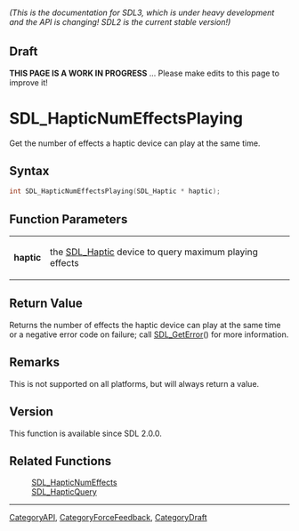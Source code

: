 ====== (This is the documentation for SDL3, which is under heavy development and the API is changing! SDL2 is the current stable version!) ======

== Draft ==

'''THIS PAGE IS A WORK IN PROGRESS''' ... Please make edits to this page to improve it!
= SDL_HapticNumEffectsPlaying =

Get the number of effects a haptic device can play at the same time.

== Syntax ==

<syntaxhighlight lang='c'>
int SDL_HapticNumEffectsPlaying(SDL_Haptic * haptic);
</syntaxhighlight>

== Function Parameters ==

{|
|'''haptic'''
|the [[SDL_Haptic]] device to query maximum playing effects
|}

== Return Value ==

Returns the number of effects the haptic device can play at the same time
or a negative error code on failure; call [[SDL_GetError]]() for more
information.

== Remarks ==

This is not supported on all platforms, but will always return a value.

== Version ==

This function is available since SDL 2.0.0.

== Related Functions ==

:[[SDL_HapticNumEffects]]
:[[SDL_HapticQuery]]

----
[[CategoryAPI]], [[CategoryForceFeedback]], [[CategoryDraft]]


